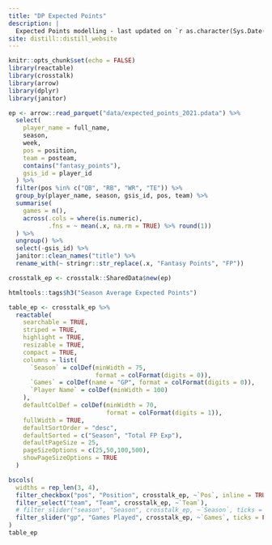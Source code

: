 ```yaml
---
title: "DP Expected Points"
description: |
  Expected Points modelling - last updated on `r as.character(Sys.Date())`.
site: distill::distill_website
---
```


```r
knitr::opts_chunk$set(echo = FALSE)
library(reactable)
library(crosstalk)
library(arrow)
library(dplyr)
library(janitor)

ep <- arrow::read_parquet("data/expected_points_2021.pdata") %>%
  select(
    player_name = full_name,
    season,
    week,
    pos = position,
    team = posteam,
    contains("fantasy_points"),
    gsis_id = player_id
  ) %>%
  filter(pos %in% c("QB", "RB", "WR", "TE")) %>%
  group_by(player_name, season, gsis_id, pos, team) %>%
  summarise(
    games = n(),
    across(.cols = where(is.numeric),
           .fns = ~ mean(.x, na.rm = TRUE) %>% round(1))
  ) %>%
  ungroup() %>%
  select(-gsis_id) %>%
  janitor::clean_names("title") %>%
  rename_with(~ stringr::str_replace(.x, "Fantasy Points", "FP"))

crosstalk_ep <- crosstalk::SharedData$new(ep)
```



```r

htmltools::tags$h3("Season Average Expected Points")

table_ep <- crosstalk_ep %>%
  reactable(
    searchable = TRUE,
    striped = TRUE,
    highlight = TRUE,
    resizable = TRUE,
    compact = TRUE,
    columns = list(
      `Season` = colDef(minWidth = 75,
                        format = colFormat(digits = 0)),
      `Games` = colDef(name = "GP", format = colFormat(digits = 0)),
      `Player Name` = colDef(minWidth = 100)
    ),
    defaultColDef = colDef(minWidth = 70,
                           format = colFormat(digits = 1)),
    fullWidth = TRUE,
    defaultSortOrder = "desc",
    defaultSorted = c("Season", "Total FP Exp"),
    defaultPageSize = 25,
    pageSizeOptions = c(25,50,100,500),
    showPageSizeOptions = TRUE
  )

bscols(
  widths = rep_len(3, 4),
  filter_checkbox("pos", "Position", crosstalk_ep, ~`Pos`, inline = TRUE),
  filter_select("team", "Team", crosstalk_ep, ~`Team`),
  # filter_slider("season", "Season", crosstalk_ep, ~`Season`, ticks = FALSE, width = "100%", sep = NULL, step = 1),
  filter_slider("gp", "Games Played", crosstalk_ep, ~`Games`, ticks = FALSE, width = "100%")
)
table_ep
```
